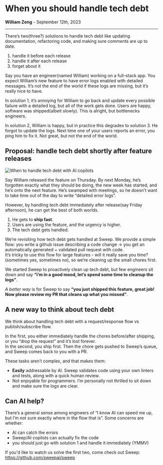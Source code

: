 # **When you should handle tech debt**

**William Zeng** - September 12th, 2023

---

There’s two(three?) solutions to handle tech debt like updating documentation, refactoring code, and making sure comments are up to date.

1. handle it before each release
2. handle it after each release
3. forget about it

Say you have an engineer(named William) working on a full-stack app. You expect William’s new feature to have error logs enabled with detailed messages.
It’s not the end of the world if these logs are missing, but it’s really nice to have.

In solution 1, it’s annoying for William to go back and update every possible failure with a detailed log, but all of the work gets done.
Users are happy, software was shipped(albeit slowly). This is alright, but bottlenecks engineers.

In solution 2, William is happy, but in practice this degrades to solution 3. He forgot to update the logs.
Next time one of your users reports an error, you ping him to fix it. Not great, but not the end of the world.

## Proposal: handle tech debt shortly after feature releases

<img src="/deployment/tech_debt.png" alt="When to handle tech debt with AI copilots" />

Say William released the feature on Thursday.
By next Monday, he’s forgotten exactly what they should be doing, the new week has started, and he’s onto the next feature.
He’s swamped with meetings, so he doesn’t want to take time out of the day to write “detailed error logs”.

However, by handling tech debt immediately after release(say Friday afternoon), he can get the best of both worlds.
1. He gets to **ship fast**.
2. Users are using the feature, and the urgency is higher.
3. The tech debt gets handled.

We’re revisiting how tech debt gets handled at Sweep. We provide a simple flow: you write a github issue describing a code change → you get an automatically generated + validated pull request with code.<br/>
It’s tricky to use this flow for large features - will it really save you time?(sometimes yes, sometimes no), so we’re cleaning up the small chores first.


We started Sweep to proactively clean up tech debt, but few engineers sit down and say **“i’m in a good mood, let’s spend some time to cleanup the logs”**.

*A better way* is for Sweep to say **“you just shipped this feature, great job! Now please review my PR that cleans up what you missed”**.

## A new way to think about tech debt

We think about handling tech debt with a request/response flow vs publish/subscribe flow.

In the first, you either immediately handle the chores before/after shipping, or you “drop the request” and it’s lost forever. <br/>
In the second, you ship first. Then the chore gets pushed to Sweep’s queue, and Sweep comes back to you with a PR.

These tasks aren’t complex, and that makes them:
- **Easily** addressable by AI. Sweep validates code using your own linters and tests, along with a quick human review.
- Not enjoyable for programmers. I’m personally not thrilled to sit down and make sure the logs are clear.

## Can AI help?

There’s a general sense among engineers of “I know AI can speed me up, but I’m not sure exactly where in the flow that is”. Some concerns are whether:

- AI can catch the errors
- Sweep/AI copilots can actually fix the code
- you should just go with solution 1 and handle it immediately (YMMV)

If you'd like to watch us solve the first two, come check out Sweep: https://github.com/sweepai/sweep
